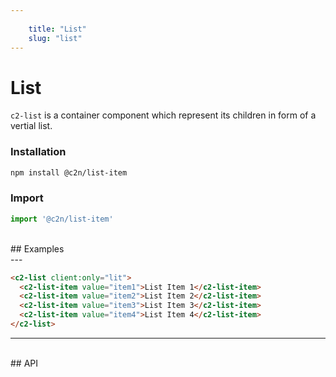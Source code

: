 ```yaml
---
    
    title: "List"
    slug: "list"
---
```




# List

`c2-list` is a container component which represent its children in form of a vertial list.

### Installation

```bash tag=CodeBlock
npm install @c2n/list-item
```

### Import

```typescript tag=CodeBlock
import '@c2n/list-item'
```

<br />
## Examples
<br />
---

```html tag=MdxCodeBlock,compact=true
<c2-list client:only="lit">
  <c2-list-item value="item1">List Item 1</c2-list-item>
  <c2-list-item value="item2">List Item 2</c2-list-item>
  <c2-list-item value="item3">List Item 3</c2-list-item>
  <c2-list-item value="item4">List Item 4</c2-list-item>
</c2-list>
```

---

<br />
## API

<ApiTable componentTag="c2-list"></ApiTable>
